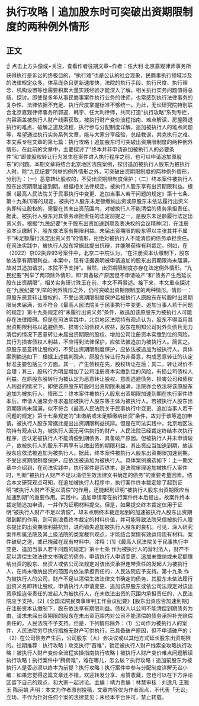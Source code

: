 # 执行攻略丨追加股东时可突破出资期限制度的两种例外情形
## 正文
☝ 点击上方头像或+关注，查看作者往期文章~作者：任大利 北京嘉观律师事务所获得执行是诉讼的终极目的，“执行难”也是公认的社会现象，民商事执行领域涉及的法律规定众多，体系庞杂且更新速度快，法院的执行手段、执行尺度、执行理念、机构设置等也需要积累大量实践经验才能深入了解。相关执行实务问题值得总结、探讨。即使是多年从事民商事案件执行业务的律师，也常感到执行法律事务的复杂性、法律依据不充足、执行尺度掌握标准不够统一。为此，无讼研究院特别联合北京嘉观律师事务所郭迎、韩宇、任大利律师，共同打造“执行攻略”系列专栏，内容涵盖被执行人财产线索获取，被执行财产变价流程指南、难点解读，房屋腾退执行的难点、破解之道及流程，执行参与分配制度详解，追加被执行人的难点问题等，希望通过执行实务系列文章，能与大家分享经验，总结教训，共克执行之难。本文系专栏文章的第七篇：执行攻略丨追加股东时可突破出资期限制度的两种例外情形。在此前的文章中，主要探讨了“终本并非申请追加被执行人的必要条件”和“即使股权转让行为发生在案件进入执行程序之前，也可以申请追加原股东”的问题。本期文章将结合北京地区法院案例，探讨追加被执行人股东为被执行人时，除“九民纪要”列举的例外情形之外，可突破出资期限制度的两种例外情形，分别为：（一）恶意转让股权的，不受出资期限制度保护；（二）终本案件被执行人股东出资期限加速到期。根据相关法律规定，被执行人股东享有出资期限利益。根据《最高人民法院关于民事执行中变更、追加当事人若干问题的规定》第十七条、第十九条[1]等的规定，被执行人股东未足额缴纳出资或原股东未依法履行出资义务即转让股权的，需要在其未出资范围内，对被执行人不能清偿的债务承担责任。据此，被执行人股东对其债务承担责任的法定前提之一，是股东未足额履行法定出资义务。根据“九民纪要”关于股东出资加速到期及表决权的会议精神[2]，在注册资本认缴制下，股东依法享有期限利益。未届出资期限的股东得以主张其并不属于“未足额履行法定出资义务”的情形，拒绝对被执行人不能清偿的债务承担责任。在司法实践中，被执行人股东常据此提出抗辩，并能够获得有利裁定。例如，在（2022）京02执异93号案件中，北京二中院认为，“在注册资本认缴制下，股东依法享有期限利益，本案中，现有证据表明被申请追加的股东出资期限尚未届满，故对其追加请求，本院不予支持”。当然，出资期限制度亦存在法定例外情形。“九民纪要”列举了两项除外情形，即“具备破产原因但不申请破产”和“债务产生后延长股东出资期限”，相关实务研讨珠玉在前，本文不再赘述。接下来，本文重点探讨在“九民纪要”列举的例外情形之外，仍可突破出资期限制度的两种情形。情形一：原股东恶意转让股权的，不受出资期限制度保护若被执行人原股东在转股时出资期限尚未届满，似不符合《最高人民法院关于民事执行中变更、追加当事人若干问题的规定》第十九条规定的“未履行出资义务”条件，故追加该原股东为被执行人可能存在法律障碍。但是在司法实践中，北京地区法院持有观点认为，股东不得滥用其出资期限利益以逃避债务、损害公司债权人权益，股东在明知公司对外负债且无力清偿的情况下恶意转让未届出资期限的股权、增加公司注册资本实缴到位的风险，其行为损害债权人利益，不应得到法律保护，应依法被追加为被执行人。简言之，原股东恶意转让股权的，不受出资期限制度保护，应依法被追加为被执行人。具体案例摘选如下：根据上述裁判观点，原股东转让行为非善意，构成恶意转让的认定标准主要包括三个方面。其一，产生债权在先，股权转让在后；其二，转让对价不合理；其三，股转行为明显增加了公司注册资本实缴到位的风险，有损公司债权人利益。在原股东股转行为被认定为恶意转让股权、意图逃避债务、损害公司和债权人利益的情况下，即使该原股东转股时出资期限未届满，法院亦会依法将该原股东追加为被执行人。情形二：终本案件被执行人股东出资期限加速到期在执行案件终本后，申请人通常会寻求追加被执行人股东等主体为被执行人。若被执行人股东出资期限尚未届满，似不符合《最高人民法院关于民事执行中变更、追加当事人若干问题的规定》第十七条规定的“未缴纳或未足额缴纳出资”条件，故对于该等追加申请，被执行人股东常据此提出出资期限利益抗辩。但是在司法实践中，北京地区法院持有观点认为，被执行人因无可供执行的财产，人民法院已经裁定终结本次执行程序，应认定被执行人不能清偿到期债务、具备破产原因。但被执行人并未申请破产，故被执行人的股东不再享有认缴出资的期限利益，其出资应当加速到期，故该股东应依法被追加为被执行人。据此，终本案件被执行人股东出资期限加速到期，不受出资期限制度保护，应依法被追加为被执行人。具体案例摘选如下：上一期文章中介绍到，在司法实践中，执行案件是否终本，是法院审理追加被执行人案件时，判断“被执行人财产不足以清偿生效法律文书确定的债务”的重要考量因素。结合本文研究观点可知，在追加被执行人程序中，执行案件终本裁定除了起到证明“被执行人财产不足以清偿”的作用，还能起到证明“被执行人股东出资期限应当加速到期”的重要作用。实践中，追加申请常在执行案件终本后提出，故案件终本裁定随追加申请，一并作为证明材料提交。但是，如果提交终本裁定仅用于证明“被执行人财产不足以清偿”，却未点明终本裁定起到的加速被执行人股东出资期限到期的作用，则可能浪费终本裁定的材料价值，并可能导致法院采信被执行人股东提出的出资期限利益抗辩，进而错失追加被执行人股东的良机。可见，深入研究案件所属法院及其上级法院的类案裁判观点，才能结合案情有效运用现有材料。案件破局之道，或已掩藏在现有材料中。注释：[1]《最高人民法院关于民事执行中变更、追加当事人若干问题的规定》第十七条 作为被执行人的营利法人，财产不足以清偿生效法律文书确定的债务，申请执行人申请变更、追加未缴纳或未足额缴纳出资的股东、出资人或依公司法规定对该出资承担连带责任的发起人为被执行人，在尚未缴纳出资的范围内依法承担责任的，人民法院应予支持。第十九条 作为被执行人的公司，财产不足以清偿生效法律文书确定的债务，其股东未依法履行出资义务即转让股权，申请执行人申请变更、追加该原股东或依公司法规定对该出资承担连带责任的发起人为被执行人，在未依法出资的范围内承担责任的，人民法院应予支持。[2]《全国法院民商事审判工作会议纪要》【股东出资应否加速到期】在注册资本认缴制下，股东依法享有期限利益。债权人以公司不能清偿到期债务为由，请求未届出资期限的股东在未出资范围内对公司不能清偿的债务承担补充赔偿责任的，人民法院不予支持。但是，下列情形除外：（1）公司作为被执行人的案件，人民法院穷尽执行措施无财产可供执行，已具备破产原因，但不申请破产的；（2）在公司债务产生后，公司股东（大）会决议或以其他方式延长股东出资期限的。往期推荐：执行攻略丨攻克执行“首难”，锁定被执行人财产线索全攻略执行攻略丨被执行人财产变价全流程实操指南执行攻略丨被执行人财产变价难点问题解读执行攻略丨执行案件中“腾房难”，难在哪儿，怎么破？执行攻略丨追加前股东为被执行人是否必须以终本为前提？执行攻略丨执行案件中参与分配制度详解无讼小编：如果您觉得这篇文章还不错，欢迎转发分享、点赞收藏，您也可以在下方评论区留下自己的观点，和大家一起讨论。主编：靖力责编：林慧审核：刘逸凡 王雅玉 陈丽娟 声明：本文为作者原创投稿，文章内容仅为作者观点，不代表「无讼」立场，不作为针对任何个案的法律意见；未经本平台许可，禁止转载。